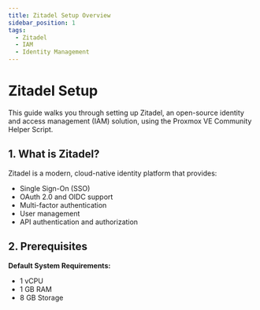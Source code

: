 ```yaml
---
title: Zitadel Setup Overview
sidebar_position: 1
tags:
  - Zitadel
  - IAM
  - Identity Management
---
```


# Zitadel Setup

This guide walks you through setting up Zitadel, an open-source identity and access management (IAM) solution, using the Proxmox VE Community Helper Script.

## 1. What is Zitadel?

Zitadel is a modern, cloud-native identity platform that provides:
- Single Sign-On (SSO)
- OAuth 2.0 and OIDC support
- Multi-factor authentication
- User management
- API authentication and authorization

## 2. Prerequisites

**Default System Requirements:**
- 1 vCPU
- 1 GB RAM
- 8 GB Storage